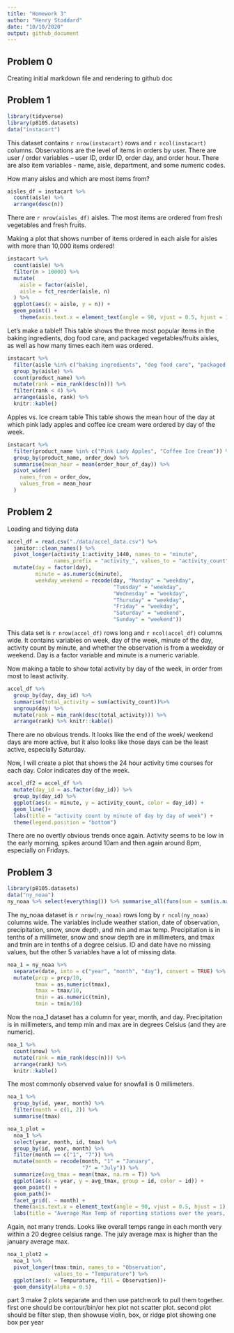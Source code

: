 ```yaml
---
title: "Homework 3"
author: "Henry Stoddard"
date: "10/10/2020"
output: github_document
---
```

## Problem 0
Creating initial markdown file and rendering to github doc

## Problem 1
```r
library(tidyverse)
library(p8105.datasets)
data("instacart")
```

This dataset contains `r nrow(instacart)` rows and `r ncol(instacart)` columns.
Observations are the level of items in orders by user. There are user / order variables -- user ID, order ID, order day, and order hour. There are also item variables - name, aisle, department, and some numeric codes.

How many aisles and which are most items from?

```r
aisles_df = instacart %>% 
  count(aisle) %>% 
  arrange(desc(n))
```
There are `r nrow(aisles_df)` aisles. The most items are ordered from fresh vegetables and fresh fruits.

Making a plot that shows number of items ordered in each aisle for aisles with more than 10,000 items ordered!
```r
instacart %>% 
  count(aisle) %>% 
  filter(n > 10000) %>% 
  mutate(
    aisle = factor(aisle),
    aisle = fct_reorder(aisle, n)
  ) %>% 
  ggplot(aes(x = aisle, y = n)) +
  geom_point() +
    theme(axis.text.x = element_text(angle = 90, vjust = 0.5, hjust = 1))
```

Let's make a table!!
This table shows the three most popular items in the baking ingredients, dog food care, and packaged vegetables/fruits aisles, as well as how many times each item was ordered.
```r
instacart %>% 
  filter(aisle %in% c("baking ingredients", "dog food care", "packaged vegetables fruits")) %>% 
  group_by(aisle) %>% 
  count(product_name) %>% 
  mutate(rank = min_rank(desc(n))) %>% 
  filter(rank < 4) %>% 
  arrange(aisle, rank) %>% 
  knitr::kable()
```

Apples vs. Ice cream table
This table shows the mean hour of the day at which pink lady apples and coffee ice cream were ordered by day of the week.
```r
instacart %>%
  filter(product_name %in% c("Pink Lady Apples", "Coffee Ice Cream")) %>%
  group_by(product_name, order_dow) %>%
  summarise(mean_hour = mean(order_hour_of_day)) %>% 
  pivot_wider(
    names_from = order_dow,
    values_from = mean_hour
  )
```

## Problem 2

Loading and tidying data

```r
accel_df = read.csv("./data/accel_data.csv") %>% 
  janitor::clean_names() %>% 
  pivot_longer(activity_1:activity_1440, names_to = "minute",
               names_prefix = "activity_", values_to = "activity_count") %>% 
  mutate(day = factor(day),
         minute = as.numeric(minute),
         weekday_weekend = recode(day, "Monday" = "weekday",
                                  "Tuesday" = "weekday",
                                  "Wednesday" = "weekday",
                                  "Thursday" = "weekday",
                                  "Friday" = "weekday",
                                  "Saturday" = "weekend",
                                  "Sunday" = "weekend"))
```
This data set is `r nrow(accel_df)` rows long and `r ncol(accel_df)` columns wide. It contains variables on week, day of the week, minute of the day, activity count by minute, and whether the observation is from a weekday or weekend. Day is a factor variable and minute is a numeric variable.

Now making a table to show total activity by day of the week, in order from most to least activity.
```r
accel_df %>% 
  group_by(day, day_id) %>%
  summarise(total_activity = sum(activity_count))%>%
  ungroup(day) %>% 
  mutate(rank = min_rank(desc(total_activity))) %>% 
  arrange(rank) %>% knitr::kable()
```

There are no obvious trends. It looks like the end of the week/ weekend days are more active, but it also looks like those days can be the least active, especially Saturday.

Now, I will create a plot that shows the 24 hour activity time courses for each day. Color indicates day of the week.
```r
accel_df2 = accel_df %>% 
  mutate(day_id = as.factor(day_id)) %>% 
  group_by(day_id) %>% 
  ggplot(aes(x = minute, y = activity_count, color = day_id)) +
  geom_line()+
  labs(title = "activity count by minute of day by day of week") +
  theme(legend.position = "bottom")
```

There are no overtly obvious trends once again. Activity seems to be low in the early morning, spikes around 10am and then again around 8pm, especially on Fridays.

## Problem 3

```r
library(p8105.datasets)
data("ny_noaa")
ny_noaa %>% select(everything()) %>% summarise_all(funs(sum = sum(is.na(.))))
```
The ny_noaa dataset is `r nrow(ny_noaa)` rows long by `r ncol(ny_noaa)` columns wide. The variables include weather station, date of observation, precipitation, snow, snow depth, and min and max temp. Precipitation is in tenths of a millimeter, snow and snow depth are in millimeters, and tmax and tmin are in tenths of a degree celsius. ID and date have no missing values, but the other 5 variables have a lot of missing data.

```r
noa_1 = ny_noaa %>% 
  separate(date, into = c("year", "month", "day"), convert = TRUE) %>% 
  mutate(prcp = prcp/10,
         tmax = as.numeric(tmax),
         tmax = tmax/10,
         tmin = as.numeric(tmin),
         tmin = tmin/10)
```
Now the noa_1 dataset has a column for year, month, and day. Precipitation is in millimeters, and temp min and max are in degrees Celsius (and they are numeric).
```r
noa_1 %>% 
  count(snow) %>% 
  mutate(rank = min_rank(desc(n))) %>% 
  arrange(rank) %>% 
  knitr::kable()
```
The most commonly observed value for snowfall is 0 millimeters.

```r
noa_1 %>% 
  group_by(id, year, month) %>% 
  filter(month = c(1, 2)) %>% 
  summarise(tmax)
```


```r
noa_1_plot = 
  noa_1 %>%
  select(year, month, id, tmax) %>% 
  group_by(id, year, month) %>% 
  filter(month == c("1", "7")) %>% 
  mutate(month = recode(month, "1" = "January",
                        "7" = "July")) %>% 
  summarize(avg_tmax = mean(tmax, na.rm = T)) %>% 
  ggplot(aes(x = year, y = avg_tmax, group = id, color = id)) +
  geom_point() +
  geom_path()+
  facet_grid(. ~ month) +
  theme(axis.text.x = element_text(angle = 90, vjust = 0.5, hjust = 1), legend.position = "none")+
  labs(title = "Average Max Temp of reporting stations over the years, january vs. july", x = "Year", y = "Avg Max Temp")
```
Again, not many trends. Looks like overall temps range in each month very within a 20 degree celsius range. The july average max is higher than the january average max.

```r
noa_1_plot2 =
  noa_1 %>% 
  pivot_longer(tmax:tmin, names_to = "Observation",
               values_to = "Tempurature") %>% 
  ggplot(aes(x = Tempurature, fill = Observation))+
  geom_density(alpha = 0.5)
```

part 3 make 2 plots separate and then use patchwork to pull them together. first one should be contour/bin/or hex plot not scatter plot. second plot should be filter step, then showuse violin, box, or ridge plot showing one box per year
